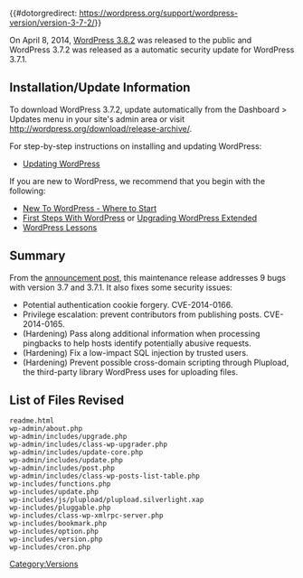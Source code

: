{{#dotorgredirect: https://wordpress.org/support/wordpress-version/version-3-7-2/}}
{{Languages|
{{en|Version 3.7.2}}
}}

On April 8, 2014, [[Version 3.8.2|WordPress 3.8.2]] was released to the public and WordPress 3.7.2 was released as a automatic security update for WordPress 3.7.1.

== Installation/Update Information ==
To download WordPress 3.7.2, update automatically from the Dashboard > Updates menu in your site's admin area or visit http://wordpress.org/download/release-archive/.

For step-by-step instructions on installing and updating WordPress:
* [[Updating WordPress]]

If you are new to WordPress, we recommend that you begin with the following:
* [[New To WordPress - Where to Start]]
* [[First Steps With WordPress]] or [[Upgrading WordPress Extended]]
* [[WordPress Lessons]]

== Summary ==
From the [http://wordpress.org/news/2014/04/wordpress-3-8-2/ announcement post], this maintenance release addresses 9 bugs with version 3.7 and 3.7.1. It also fixes some security issues:

* Potential authentication cookie forgery. CVE-2014-0166.
* Privilege escalation: prevent contributors from publishing posts. CVE-2014-0165.
* (Hardening) Pass along additional information when processing pingbacks to help hosts identify potentially abusive requests.
* (Hardening) Fix a low-impact SQL injection by trusted users.
* (Hardening) Prevent possible cross-domain scripting through Plupload, the third-party library WordPress uses for uploading files.

== List of Files Revised ==
<pre>
readme.html
wp-admin/about.php
wp-admin/includes/upgrade.php
wp-admin/includes/class-wp-upgrader.php
wp-admin/includes/update-core.php
wp-admin/includes/update.php
wp-admin/includes/post.php
wp-admin/includes/class-wp-posts-list-table.php
wp-includes/functions.php
wp-includes/update.php
wp-includes/js/plupload/plupload.silverlight.xap
wp-includes/pluggable.php
wp-includes/class-wp-xmlrpc-server.php
wp-includes/bookmark.php
wp-includes/option.php
wp-includes/version.php
wp-includes/cron.php
</pre>

{{Versions}}

[[Category:Versions]]